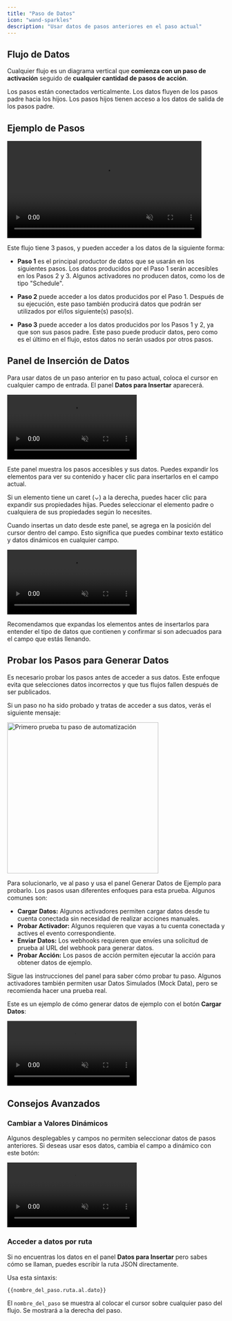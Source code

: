 ```yaml
---
title: "Paso de Datos"
icon: "wand-sparkles"
description: "Usar datos de pasos anteriores en el paso actual"
---
```


## Flujo de Datos

Cualquier flujo es un diagrama vertical que **comienza con un paso de activación** seguido de **cualquier cantidad de pasos de acción**.

Los pasos están conectados verticalmente. Los datos fluyen de los pasos padre hacia los hijos. Los pasos hijos tienen acceso a los datos de salida de los pasos padre.

## Ejemplo de Pasos

<video
  width="450"
  autoPlay
  muted
  loop
  playsinline
  src="/resources/passing-data-3steps.mp4"></video>

Este flujo tiene 3 pasos, y pueden acceder a los datos de la siguiente forma:

- **Paso 1** es el principal productor de datos que se usarán en los siguientes pasos. Los datos producidos por el Paso 1 serán accesibles en los Pasos 2 y 3. Algunos activadores no producen datos, como los de tipo "Schedule".

- **Paso 2** puede acceder a los datos producidos por el Paso 1. Después de su ejecución, este paso también producirá datos que podrán ser utilizados por el/los siguiente(s) paso(s).

- **Paso 3** puede acceder a los datos producidos por los Pasos 1 y 2, ya que son sus pasos padre. Este paso puede producir datos, pero como es el último en el flujo, estos datos no serán usados por otros pasos.

## Panel de Inserción de Datos

Para usar datos de un paso anterior en tu paso actual, coloca el cursor en cualquier campo de entrada. El panel **Datos para Insertar** aparecerá.

<video
  autoPlay
  muted
  loop
  playsinline
  src="/resources/passing-data-data-to-insert-panel.mp4"></video>

Este panel muestra los pasos accesibles y sus datos. Puedes expandir los elementos para ver su contenido y hacer clic para insertarlos en el campo actual.

Si un elemento tiene un caret (⌄) a la derecha, puedes hacer clic para expandir sus propiedades hijas. Puedes seleccionar el elemento padre o cualquiera de sus propiedades según lo necesites.

Cuando insertas un dato desde este panel, se agrega en la posición del cursor dentro del campo. Esto significa que puedes combinar texto estático y datos dinámicos en cualquier campo.

<video
  autoPlay
  muted
  loop
  playsinline
  src="/resources/passing-data-main-insert-data-example.mp4"></video>

Recomendamos que expandas los elementos antes de insertarlos para entender el tipo de datos que contienen y confirmar si son adecuados para el campo que estás llenando.

## Probar los Pasos para Generar Datos

Es necesario probar los pasos antes de acceder a sus datos. Este enfoque evita que selecciones datos incorrectos y que tus flujos fallen después de ser publicados.

Si un paso no ha sido probado y tratas de acceder a sus datos, verás el siguiente mensaje:

<img
  width="350"
  src="/resources/passing-data-test-step-first.png"
  alt="Primero prueba tu paso de automatización"
/>

Para solucionarlo, ve al paso y usa el panel Generar Datos de Ejemplo para probarlo. Los pasos usan diferentes enfoques para esta prueba. Algunos comunes son:

- **Cargar Datos:** Algunos activadores permiten cargar datos desde tu cuenta conectada sin necesidad de realizar acciones manuales.
- **Probar Activador:** Algunos requieren que vayas a tu cuenta conectada y actives el evento correspondiente.
- **Enviar Datos:** Los webhooks requieren que envíes una solicitud de prueba al URL del webhook para generar datos.
- **Probar Acción:** Los pasos de acción permiten ejecutar la acción para obtener datos de ejemplo.

Sigue las instrucciones del panel para saber cómo probar tu paso. Algunos activadores también permiten usar Datos Simulados (Mock Data), pero se recomienda hacer una prueba real.

Este es un ejemplo de cómo generar datos de ejemplo con el botón **Cargar Datos**:

<video
  autoPlay
  muted
  loop
  playsinline
  src="/resources/passing-data-load-data.mp4"></video>

## Consejos Avanzados

### Cambiar a Valores Dinámicos

Algunos desplegables y campos no permiten seleccionar datos de pasos anteriores. Si deseas usar esos datos, cambia el campo a dinámico con este botón:

<video
  autoPlay
  muted
  loop
  playsinline
  src="/resources/passing-data-dynamic-value.mp4"></video>

### Acceder a datos por ruta

Si no encuentras los datos en el panel **Datos para Insertar** pero sabes cómo se llaman, puedes escribir la ruta JSON directamente.

Usa esta sintaxis:

`{{nombre_del_paso.ruta.al.dato}}`

El `nombre_del_paso` se muestra al colocar el cursor sobre cualquier paso del flujo. Se mostrará a la derecha del paso.
